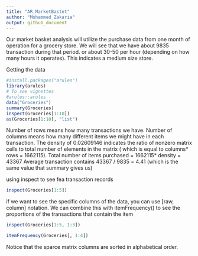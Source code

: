 ```yaml
---
title: "AR_MarketBastet"
author: "Mohammed Zakaria"
output: github_document
---
```


Our market basket analysis will utilize the purchase data from one month of operation for a grocery store. We will see that we have about 9835 transaction during that period. or about 30-50 per hour (depending on how many hours it operates). This indicates a medium size store. 


Getting the data

```r
#install.packages("arules")
library(arules)
# To see vignettes
#arules::arules
data("Groceries")
summary(Groceries)
inspect(Groceries[1:10])
as(Groceries[1:10], "list")
```

Number of rows means how many transactions we have. Number of columns means how many different items we might have in each transaction. The density of 0.02609146 indicates the ratio of nonzero matrix cells to total number of elements in the matrix ( which is equal to columns* rows = 1662115).
Total number of items purchased = 1662115* density = 43367
Average transaction contains 43367 / 9835 = 4.41 (which is the same value that summary gives us)

using inspect to see fea transaction records

```r
inspect(Groceries[1:5])
```

if we want to see the specific columns of the data, you can use [raw, column] notation. We can combine this with itemFrequency() to see the proportions of the transactions that contain the item

```r
inspect(Groceries[1:5, 1:3])
```

```r
itemFrequency(Groceries[, 1:4])
```

Notice that the sparce matrix columns are sorted in alphabetical order.

